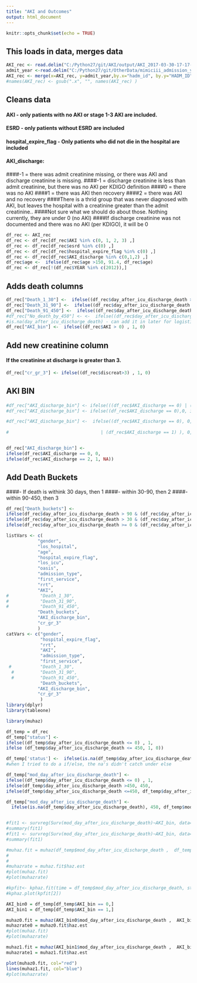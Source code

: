 ```yaml
---
title: "AKI and Outcomes"
output: html_document
---
```


```r
knitr::opts_chunk$set(echo = TRUE)
```
## This loads in data, merges data
```r
AKI_rec <- read.delim("C:/Python27/git/AKI/output/AKI_2017-03-30-17-17-07-386000.txt", header=TRUE, quote="'", na.strings=c("{}", "None"))
admit_year <-read.delim("C:/Python27/git/OtherData/mimiciii_admission_year.csv", header=TRUE, sep=",")
AKI_rec <- merge(x=AKI_rec, y=admit_year,by.x="hadm_id", by.y="HADM_ID", all.x=TRUE)
#names(AKI_rec) <- gsub(".x", "", names(AKI_rec) )
```


## Cleans data
#### AKI - only patients with no AKI or stage 1-3 AKI are included.
#### ESRD - only patients without ESRD are included
#### hospital_expire_flag - Only patients who did not die in the hospital are included
#### AKI_discharge:
####-1 = there was admit creatinine missing, or there was AKI and discharge creatinine is missing.
####-1 = discharge creatinine is less than admit creatinine, but there was no AKI per KDIGO definition
####0 = there was no AKI
####1 = there was AKI then recovery
####2 = there was AKI and no recovery
####There is a thrid group that was never diagnosed with AKI, but leaves the hospital with a creatinine greater than the admit creatinine..
####Not sure what we should do about those. Nothing currently, they are under 0 (no AKI)
####If discharge creatinine was not documented and there was no AKI (per KDIGO), it will be 0
```r
df_rec <- AKI_rec
df_rec <- df_rec[df_rec$AKI %in% c(0, 1, 2, 3) ,]
df_rec <- df_rec[df_rec$esrd %in% c(0) ,]
df_rec <- df_rec[df_rec$hospital_expire_flag %in% c(0) ,]
df_rec <- df_rec[df_rec$AKI_discharge %in% c(0,1,2) ,]
df_rec$age <-  ifelse(df_rec$age >150, 91.4, df_rec$age) 
df_rec <- df_rec[!(df_rec$YEAR %in% c(2012)),]
```


## Adds death columns
```r
df_rec["Death_1_30"] <-  ifelse((df_rec$day_after_icu_discharge_death > 0) & (df_rec$day_after_icu_discharge_death<=30), 1, 0) 
df_rec["Death_31_90"] <-  ifelse((df_rec$day_after_icu_discharge_death > 30) & (df_rec$day_after_icu_discharge_death<=90), 1, 0) 
df_rec["Death_91_450"] <-  ifelse((df_rec$day_after_icu_discharge_death > 90) & (df_rec$day_after_icu_discharge_death<=450), 1, 0) 
#df_rec["No_death_by_450"] <- <-  ifelse((df_rec$day_after_icu_discharge_death>450) || df_rec$day_after_icu_discharge_death, 1, 0) 
#is.na(day_after_icu_discharge_death) - can add it in later for logistics
df_rec["AKI_bin"] <-  ifelse((df_rec$AKI > 0) , 1, 0) 
```
## Add new creatinine column
#### If the creatinine at discharge is greater than 3.
```r
df_rec["cr_gr_3"] <- ifelse((df_rec$discreat>3) , 1, 0)
```

## AKI BIN 
#### 

```r
#df_rec["AKI_discharge_bin"] <- ifelse(((df_rec$AKI_discharge == 0) | (df_rec$AKI_discharge == 1) ), 0, 1)
#df_rec["AKI_discharge_bin"] <- ifelse((df_rec$AKI_discharge == 0),0, ifelse(df_rec$AKI_discharge == 1), 1, NA)

#df_rec["AKI_discharge_bin"] <-  ifelse((df_rec$AKI_discharge == 0), 0, #(ifelse(df_rec$AKI_discharge == 2), 1, 2)) 
                                   
#                                   | (df_rec$AKI_discharge == 1) ), 0, 1)


df_rec["AKI_discharge_bin"] <-   
ifelse(df_rec$AKI_discharge == 0, 0,
ifelse(df_rec$AKI_discharge == 2, 1, NA))

```

## Add Death Buckets
####- If death is withink 30 days, then 1
####- within 30-90, then 2
####- within 90-450, then 3
```r
df_rec["Death_buckets"] <-   
ifelse(df_rec$day_after_icu_discharge_death > 90 & (df_rec$day_after_icu_discharge_death <= 450), 3,
ifelse(df_rec$day_after_icu_discharge_death > 30 & (df_rec$day_after_icu_discharge_death <= 90), 2,
ifelse(df_rec$day_after_icu_discharge_death >= 0 & (df_rec$day_after_icu_discharge_death <= 30), 1, 0)))

```


```r


listVars <- c(
            "gender",
            "los_hospital",
            "age",
            "hospital_expire_flag",
            "los_icu",
            "oasis",
            "admission_type",
            "first_service",
            "rrt",
            "AKI",
#            "Death_1_30",
#            "Death_31_90",
#            "Death_91_450",
            "Death_buckets",
            "AKI_discharge_bin",
            "cr_gr_3"
            )
catVars <- c("gender",
             "hospital_expire_flag",
             "rrt",
             "AKI",
             "admission_type",
             "first_service",
 #           "Death_1_30",
  #          "Death_31_90",
  #          "Death_91_450",
             "Death_buckets",
            "AKI_discharge_bin",
            "cr_gr_3"
             )
library(dplyr)
library(tableone)
```


```r
library(muhaz)

df_temp = df_rec
df_temp["status"] <- 
ifelse((df_temp$day_after_icu_discharge_death <= 0) , 1,
ifelse (df_temp$day_after_icu_discharge_death <= 450, 1, 0))

df_temp['status'] <-  ifelse(is.na(df_temp$day_after_icu_discharge_death), 0, df_temp$status)
#when I tried to do a if/else, the na's didn't catch under else

df_temp["mod_day_after_icu_discharge_death"] <- 
ifelse((df_temp$day_after_icu_discharge_death <= 0) , 1, 
ifelse(df_temp$day_after_icu_discharge_death >450, 450, 
ifelse(df_temp$day_after_icu_discharge_death <=450, df_temp$day_after_icu_discharge_death, 450)))

df_temp["mod_day_after_icu_discharge_death"] <-
  ifelse(is.na(df_temp$day_after_icu_discharge_death), 450, df_temp$mod_day_after_icu_discharge_death)


#fit1 <- survreg(Surv(mod_day_after_icu_discharge_death)~AKI_bin, data=df_temp, #dist="exponential")
#summary(fit1)
#fit1 <- survreg(Surv(mod_day_after_icu_discharge_death)~AKI_bin, data=df_temp, dist="weibull")
#summary(fit1)

#muhaz.fit = muhaz(df_temp$mod_day_after_icu_discharge_death ,  df_temp$status, max.time = 450)
#
#
#muhazrate = muhaz.fit$haz.est
#plot(muhaz.fit)
#plot(muhazrate)

#kpfit<- kphaz.fit(time = df_temp$mod_day_after_icu_discharge_death, status= df_temp$status, strata = df_temp$AKI_bin)
#kphaz.plot(kpfit[2])

AKI_bin0 = df_temp[df_temp$AKI_bin == 0,]
AKI_bin1 = df_temp[df_temp$AKI_bin == 1,]

muhaz0.fit = muhaz(AKI_bin0$mod_day_after_icu_discharge_death ,  AKI_bin0$status, max.time = 450)
muhazrate0 = muhaz0.fit$haz.est
#plot(muhaz.fit)
#plot(muhazrate)

muhaz1.fit = muhaz(AKI_bin1$mod_day_after_icu_discharge_death ,  AKI_bin1$status, max.time = 450)
muhazrate1 = muhaz1.fit$haz.est

plot(muhaz0.fit, col="red")
lines(muhaz1.fit, col="blue")
#plot(muhazrate)
```
